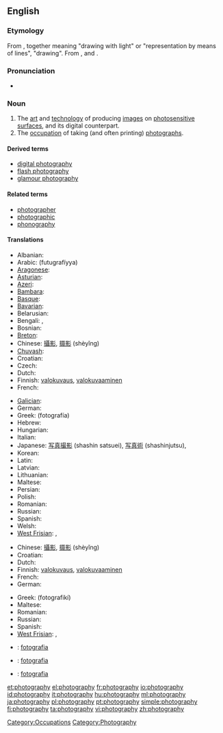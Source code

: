 ==English==
{{wikipedia}}

===Etymology===
From {{confix|photo|graphy}}, together meaning "drawing with light" or "representation by means of lines", "drawing". From {{term|φωτός||(''genitive'') of light|tr=photos|lang=grc}}, and {{term|γράφω||I write|tr=graphō|lang=grc}}.

===Pronunciation===
* {{audio|En-us-photography.ogg|Audio (US)}}

===Noun===
{{en-noun|-}}

# The [[art]] and [[technology]] of producing [[images]] on [[photosensitive]] [[surface]]s, and its digital counterpart.
# The [[occupation]] of taking (and often printing) [[photograph]]s.

====Derived terms====
* [[digital photography]]
* [[flash photography]]
* [[glamour photography]]

====Related terms====
* [[photographer]]
* [[photographic]]
* [[phonography]]

====Translations====
{{trans-top|art and technology of producing images on photosensitive surfaces}}
* Albanian: {{t|sq|fotografia}}
* Arabic: {{Arab|[[فوتوغرافيا]]}} (futugrafíyya) {{f}}
* [[Aragonese]]: {{t|an|fotografía}}
* [[Asturian]]: {{t|ast|fotografía}}
* [[Azeri]]: {{t|az|fotoqrafiya}}
* [[Bambara]]: {{t|bm|kɔtɛba}}
* [[Basque]]: {{t|eu|argazkigintza}}
* [[Bavarian]]: {{tø|bar|Photographie}}
* Belarusian: {{t|be|фатаграфія|tr=fatagrafiya|sc=Cyrl}}
* Bengali: {{t-|bn|ফটোগ্রাফি|tr=fôţografi|sc=Beng|xs=Bengali}}, {{t-|bn|ফটোগ্রাফী|tr=fôţografi|sc=Beng|xs=Bengali}}
* Bosnian: {{t|bs|fotografija}}
* [[Breton]]: {{t|br|luc'hskeudennerezh}}
* Chinese: [[攝影]], [[摄影]] (shèyǐng)
* [[Chuvash]]: {{tø|cv|фотографи|tr=fotografi|sc=Cyrl}}
* Croatian: {{t-|hr|fotografija|f}}
* Czech: {{t|cs|fotografie}}
* Dutch: {{t+|nl|fotografie|f}}
* Finnish: [[valokuvaus]], [[valokuvaaminen]]
* French: {{t+|fr|photographie|f}}
{{trans-mid}}
* [[Galician]]: {{t|gl|fotografía}}
* German: {{t+|de|Fotografie|f}}
* Greek: {{t+|el|φωτογραφία|f}} (fotografía)
* Hebrew: {{t|he|צילום|tr=tzilém|sc=Hebr}}
* Hungarian: {{t|hu|fényképezés}}
* Italian: {{t+|it|fotografia|f}}
* Japanese: [[写真撮影]] (shashin satsuei), [[写真術]] (shashinjutsu),  {{t+|ja|撮影|tr=satsuei}}
* Korean: {{t|ko|사진술|tr=sajinsur|sc=Kore}}
* Latin: {{t|la|photographia|f}}
* Latvian: {{t|lv|fotogrāfija}}
* Lithuanian: {{t|lt|fotografija|f}}
* Maltese: {{t-|mt|fotografija|xs=Maltese}}
* Persian: {{t|fa|عکاسی|tr=akkâsi|sc=fa-Arab}}
* Polish: {{t+|pl|fotografia|f}}
* Romanian: {{t+|ro|fotografie|f}}
* Russian: {{t+|ru|фотография|f|tr=fotográfija}}
* Spanish: {{t+|es|fotografía|f}}
* Welsh: {{t|cy|ffotograffiaeth}}
* [[West Frisian]]: {{t|fy|fotografy|c|xs=West Frisian}}, {{t-|fy|fotografie|c|xs=West Frisian}}
{{trans-bottom}}

{{trans-top|occupation of taking (and often printing) photographs}}
* Chinese: [[攝影]], [[摄影]] (shèyǐng)
* Croatian: {{t-|hr|fotografija|f}}
* Dutch: {{t+|nl|fotografie|f}}
* Finnish: [[valokuvaus]], [[valokuvaaminen]]
* French: {{t+|fr|photographie|f}}
* German: {{t+|de|Fotografie|f}}
{{trans-mid}}
* Greek: {{t|el|φωτογραφική|f}} (fotografikí)
* Maltese: {{t-|mt|fotografu|xs=Maltese}}
* Romanian: {{t+|ro|fotografia|f}}
* Russian: {{t+|ru|фотография|f|tr=fotográfija}}
* Spanish: {{t+|es|fotografía|f}}
* [[West Frisian]]: {{t|fy|fotografy|c|xs=West Frisian}}, {{t-|fy|fotografie|c|xs=West Frisian}}
{{trans-bottom}}

{{checktrans-top}}
* {{ttbc|Italian}}: [[fotografia]] {{f}}
{{trans-mid}}
* {{ttbc|Portuguese}}: [[fotografia]] {{f}}
* {{ttbc|Slovak}}: [[fotografia#Slovak|fotografia]] {{f}}
{{trans-bottom}}

[[Category:Occupations]]
[[Category:Photography]]

[[et:photography]]
[[el:photography]]
[[fr:photography]]
[[io:photography]]
[[id:photography]]
[[it:photography]]
[[hu:photography]]
[[ml:photography]]
[[ja:photography]]
[[pl:photography]]
[[pt:photography]]
[[simple:photography]]
[[fi:photography]]
[[ta:photography]]
[[vi:photography]]
[[zh:photography]]